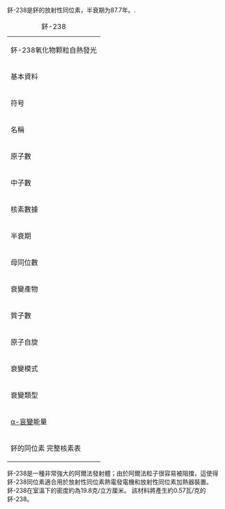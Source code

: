 {{Expand language|1=en|time=2021-02-18T05:04:12+00:00}}
{{Unreferenced|time=2021-02-18T05:02:06+00:00}}
鈈-238是鈈的放射性同位素，半衰期为87.7年。.
{| class="wikitable"
|+鈈-238
| colspan="2" |鈈-238氧化物颗粒自熱發光
|-
! colspan="2" |基本資料
|-
!符号
|<sup>238</sup>Pu
|-
!名稱
|鈈-
|-
!原子數
|94
|-
!中子數
|144
|-
! colspan="2" |核素數據
|-
!半衰期
|87.7年
|-
!母同位數
|鋦-242 (α)
錼-238(β<sup>−</sup>)

鋂-238 (β<sup>+</sup>)
|-
!衰變產物
|鈾-234
|-
!質子數
|238.049553 u
|-
!原子自旋
|0
|-
! colspan="2" |衰變模式
|-
!衰變類型
|衰變能量 (MeV)
|-
![[Α衰变|α-哀變]]能量
|5.593
|-
| colspan="2" |鈈的同位素 
完整核素表
|}
鈈-238是一種非常強大的阿爾法發射體；由於阿爾法粒子很容易被阻擋，這使得鈈-238同位素適合用於放射性同位素熱電發電機和放射性同位素加熱器裝置。 鈈-238在室溫下的密度約為19.8克/立方厘米。 該材料將產生約0.57瓦/克的鈈-238。